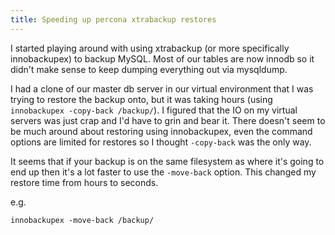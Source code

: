 ```yaml
---
title: Speeding up percona xtrabackup restores
---
```

I started playing around with using xtrabackup (or more specifically innobackupex) to backup MySQL. Most of our tables are now innodb so it didn't make sense to keep dumping everything out via mysqldump.  

I had a clone of our master db server in our virtual environment that I was trying to restore the backup onto, but it was taking hours (using `innobackupex -copy-back /backup/`). I figured that the IO on my virtual servers was just crap and I'd have to grin and bear it. There doesn't seem to be much around about restoring using innobackupex, even the command options are limited for restores so I thought `-copy-back` was the only way.  

It seems that if your backup is on the same filesystem as where it's going to end up then it's a lot faster to use the `-move-back` option. This changed my restore time from hours to seconds.  

e.g.  
```
innobackupex -move-back /backup/
```

